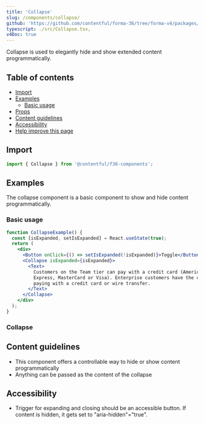 ```yaml
---
title: 'Collapse'
slug: /components/collapse/
github: 'https://github.com/contentful/forma-36/tree/forma-v4/packages/components/collapse'
typescript: ./src/Collapse.tsx,
v4Doc: true
---
```



Collapse is used to elegantly hide and show extended content programmatically.

## Table of contents

- [Import](#import)
- [Examples](#examples)
  - [Basic usage](#basic-usage)
- [Props](#props-api-reference)
- [Content guidelines](#content-guidelines)
- [Accessibility](#accessibility)
- [Help improve this page](#help-improve-this-page)

## Import

```jsx static=true
import { Collapse } from '@contentful/f36-components';
```

## Examples

The collapse component is a basic component to show and hide content programmatically.

### Basic usage

```jsx
function CollapseExample() {
  const [isExpanded, setIsExpanded] = React.useState(true);
  return (
    <div>
      <Button onClick={() => setIsExpanded(!isExpanded)}>Toggle</Button>
      <Collapse isExpanded={isExpanded}>
        <Text>
          Customers on the Team tier can pay with a credit card (American
          Express, MasterCard or Visa). Enterprise customers have the choice of
          paying with a credit card or wire transfer.
        </Text>
      </Collapse>
    </div>
  );
}
```

### Collapse

<PropsHeading of="Collapse" />

## Content guidelines

- This component offers a controllable way to hide or show content programmatically
- Anything can be passed as the content of the collapse

## Accessibility

- Trigger for expanding and closing should be an accessible button. If content is hidden, it gets set to "aria-hidden"="true".
